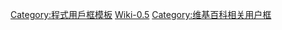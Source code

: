 {{Userbox-level
| id = [[Wiki标记语言|Wiki]]
| level = 0.5
| info = 這個-{zh-hant:用戶;zh-hans:用户;zh-tw:使用者}-'''[[:Category:User Wiki-0|初学]]'''[[Wikipedia:新手入門/維基文本|维基-{zh-hans:代码;zh-hant:程式碼}-]]，必須藉助編輯按鈕輸入，或复制類似條目並替換文字。
| info-s = 9
| usercategory = User Wiki-0
| nocat = {{{nocat|}}}
}}<noinclude>
[[Category:程式用戶框模板]]
[[Category:维基媒体用户框模板|Wiki-0.5]]
[[Category:维基百科相关用户框]]
</noinclude>